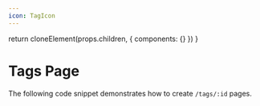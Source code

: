 ```yaml
---
icon: TagIcon
---
```



  return cloneElement(props.children, {
    components: {}
  })
}


# Tags Page

The following code snippet demonstrates how to create `/tags/:id` pages.

<ExampleCode
  example="blog"
  filePath="app/tags/[tag]/page.jsx"
  metadata="/getPosts/ /getTags/"
/>
